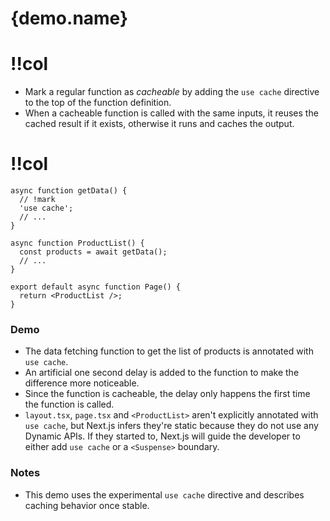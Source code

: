 

# {demo.name}

<Grid>

# !!col

- Mark a regular function as _cacheable_ by adding the `use cache` directive to the top of the function definition.
- When a cacheable function is called with the same inputs, it reuses the cached result if it exists, otherwise it runs and caches the output.

# !!col

```tsx app/page.tsx
async function getData() {
  // !mark
  'use cache';
  // ...
}

async function ProductList() {
  const products = await getData();
  // ...
}

export default async function Page() {
  return <ProductList />;
}
```

</Grid>

### Demo

- The data fetching function to get the list of products is annotated with `use cache`.
- An artificial one second delay is added to the function to make the difference more noticeable.
- Since the function is cacheable, the delay only happens the first time the function is called.
- `layout.tsx`, `page.tsx` and `<ProductList>` aren't explicitly annotated with `use cache`, but Next.js infers they're static because they do not use any Dynamic APIs. If they started to, Next.js will guide the developer to either add `use cache` or a `<Suspense>` boundary.

### Notes

- This demo uses the experimental `use cache` directive and describes caching behavior once stable.
